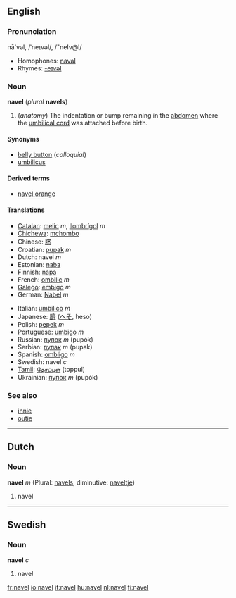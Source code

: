 ==English==
===Pronunciation===
nā'vəl, /ˈneɪvəl/, /"neIv@l/
*Homophones: [[naval]]
*Rhymes: [[Rhymes:English:-eɪvəl|-eɪvəl]]

===Noun===
'''navel''' (''plural'' '''navels''')

#(''anatomy'') The indentation or bump remaining in the [[abdomen]] where the [[umbilical cord]] was attached before birth.

====Synonyms====
*[[belly button]] (''colloquial'')
*[[umbilicus]]

====Derived terms====
*[[navel orange]]

====Translations====
{{top}}
*[[Catalan]]: [[melic]] ''m'', [[llombrígol]] ''m''
*[[Chichewa]]: [[mchombo]]
*Chinese: [[脐]]
*Croatian: [[pupak]] ''m''
*Dutch: navel ''m''
*Estonian: [[naba#Estonian|naba]]
*Finnish: [[napa#Finnish|napa]]
*French: [[ombilic]] ''m''
*[[Galego]]: [[embigo]] ''m'' 
*German: [[Nabel]] ''m''
{{mid}}
*Italian: [[umbilico]] ''m''
*Japanese: [[臍]] ([[へそ]], heso)
*Polish: [[pępek]] ''m''
*Portuguese: [[umbigo]] ''m''
*Russian: [[пупок]] ''m'' (pupók)
*Serbian: [[пупак]] ''m'' (pupak)
*Spanish: [[ombligo]] ''m''
*Swedish: navel ''c''
*[[Tamil]]: [[தோப்புள்]] (toppul)
*Ukrainian: [[пупок]] ''m'' (pupók)
{{bottom}}

===See also===
*[[innie]]
*[[outie]]

----
==Dutch==
===Noun===
'''navel''' ''m'' (Plural: [[navels]], diminutive: [[naveltje]])

# navel

----
==Swedish==
===Noun===
'''navel''' ''c''

# navel

[[fr:navel]]
[[io:navel]]
[[it:navel]]
[[hu:navel]]
[[nl:navel]]
[[fi:navel]]